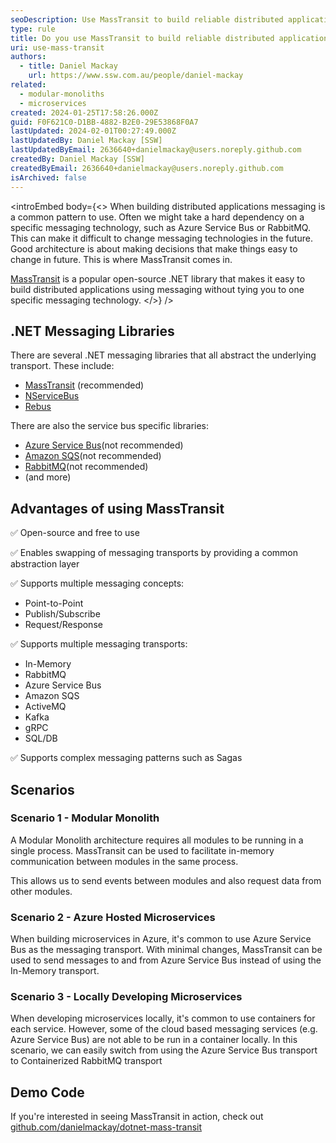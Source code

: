 ```yaml
---
seoDescription: Use MassTransit to build reliable distributed applications and decouple your architecture from specific messaging technologies.
type: rule
title: Do you use MassTransit to build reliable distributed applications?
uri: use-mass-transit
authors:
  - title: Daniel Mackay
    url: https://www.ssw.com.au/people/daniel-mackay
related:
  - modular-monoliths
  - microservices
created: 2024-01-25T17:58:26.000Z
guid: F0F621C0-D1BB-4882-B2E0-29E53868F0A7
lastUpdated: 2024-02-01T00:27:49.000Z
lastUpdatedBy: Daniel Mackay [SSW]
lastUpdatedByEmail: 2636640+danielmackay@users.noreply.github.com
createdBy: Daniel Mackay [SSW]
createdByEmail: 2636640+danielmackay@users.noreply.github.com
isArchived: false
---
```


<introEmbed
  body={<>
When building distributed applications messaging is a common pattern to use. Often we might take a hard dependency on a specific messaging technology, such as Azure Service Bus or RabbitMQ. This can make it difficult to change messaging technologies in the future. Good architecture is about making decisions that make things easy to change in future. This is where MassTransit comes in.

[MassTransit](https://masstransit.io/) is a popular open-source .NET library that makes it easy to build distributed applications using messaging without tying you to one specific messaging technology.
  </>}
/>
## .NET Messaging Libraries

There are several .NET messaging libraries that all abstract the underlying transport. These include:

* [MassTransit](https://masstransit.io/) (recommended)
* [NServiceBus](https://particular.net/nservicebus)
* [Rebus](https://github.com/rebus-org/Rebus)

There are also the service bus specific libraries:

* [Azure Service Bus](https://learn.microsoft.com/en-us/dotnet/api/overview/azure/service-bus?view=azure-dotnet&WT.mc_id=AZ-MVP-33518)(not recommended)
* [Amazon SQS](https://docs.aws.amazon.com/sdk-for-net/v3/developer-guide/sqs-apis-intro.html)(not recommended)
* [RabbitMQ](https://www.rabbitmq.com/dotnet.html)(not recommended)
* (and more)

## Advantages of using MassTransit

✅ Open-source and free to use

✅ Enables swapping of messaging transports by providing a common abstraction layer

✅ Supports multiple messaging concepts:

* Point-to-Point
* Publish/Subscribe
* Request/Response

✅ Supports multiple messaging transports:

* In-Memory
* RabbitMQ
* Azure Service Bus
* Amazon SQS
* ActiveMQ
* Kafka
* gRPC
* SQL/DB

✅ Supports complex messaging patterns such as Sagas

## Scenarios

### Scenario 1 - Modular Monolith

A Modular Monolith architecture requires all modules to be running in a single process. MassTransit can be used to facilitate in-memory communication between modules in the same process.

This allows us to send events between modules and also request data from other modules.

### Scenario 2 - Azure Hosted Microservices

When building microservices in Azure, it's common to use Azure Service Bus as the messaging transport. With minimal changes, MassTransit can be used to send messages to and from Azure Service Bus instead of using the In-Memory transport.

### Scenario 3 - Locally Developing Microservices

When developing microservices locally, it's common to use containers for each service. However, some of the cloud based messaging services (e.g. Azure Service Bus) are not able to be run in a container locally. In this scenario, we can easily switch from using the Azure Service Bus transport to Containerized RabbitMQ transport

## Demo Code

If you're interested in seeing MassTransit in action, check out [github.com/danielmackay/dotnet-mass-transit](https://github.com/danielmackay/dotnet-mass-transit/tree/main)
